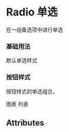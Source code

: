 

<Meta title="Radio 单选" component={Radio} />

# Radio 单选

在一组备选项中进行单选

### 基础用法

默认单选样式

<Preview>
  <Story name="基础用法">
    <Radio.Group value="七天">
      <Radio label="三天" />
      <Radio label="七天" />
      <Radio label="三十天" />
    </Radio.Group>
  </Story>
</Preview>

### 按钮样式

按钮样式的单选组合。

<Preview>
  <Story name="按钮样式">
    <RadioButton.Group value="图表">
      <RadioButton label="图表">
        <ImageIcon className="m-r-10" path="/assets/icon-chart.png" width="14" height="14" />
        图表
      </RadioButton>
      <RadioButton label="列表">
        <ImageIcon className="m-r-10" path="/assets/icon-list.png" width="14" height="14" />
        列表
      </RadioButton>
    </RadioButton.Group>
  </Story>
</Preview>

## Attributes

<Props of={Radio} />
